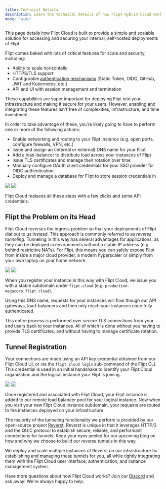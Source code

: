 ```yaml
---
title: Technical Details
description: Learn the technical details of how Flipt Hybrid Cloud works
mode: "wide"
---
```


This page details how Flipt Cloud is built to provide a simple and scalable solution for accessing and securing your internal, self-hosted deployments of Flipt.

Flipt comes baked with lots of critical features for scale and security, including:

- Ability to scale horizontally
- HTTPS/TLS support
- Configurable [authentication mechanisms](/configuration/authentication) (Static Token, OIDC, GitHub, JWT and Kubernetes, etc.)
- API and UI with session management and termination

These capabilities are super important for deploying Flipt into your infrastructure and making it secure for your users.
However, enabling and integrating these features isn't free of complexities, infrastructure, and time investment.

In order to take advantage of these, you're likely going to have to perform one or more of the following actions:

- Enable networking and routing to your Flipt instance (e.g. open ports, configure firewalls, VPN, etc.)
- Issue and assign an (internal or external) DNS name for your Flipt
- Add a load-balancer to distribute load across your instances of Flipt
- Issue TLS certificates and manage their rotation over time
- Manually configure OAuth client credentials for your SSO provider for OIDC authentication
- Deploy and manage a database for Flipt to store session credentials in

<img
  className="block dark:hidden"
  src="/images/cloud/architecture/common-infrastructure-light.svg"
/>
<img
  className="hidden dark:block"
  src="/images/cloud/architecture/common-infrastructure-dark.svg"
/>

Flipt Cloud replaces all these steps with a few clicks and some API credentials.

## Flipt the Problem on its Head

Flipt Cloud reverses the ingress problem so that your deployments of Flipt dial out to us instead.
This approach is commonly referred to as _reverse tunneling_.
Tunneling in this way has several advantages for applications, as they can be deployed in environments without a stable IP address (e.g. behind restrictive NATs).
For Flipt, this means you can safely expose Flipt from inside a major cloud provider, a modern hyperscaler or simply from your own laptop on your home network.

<img
  className="block dark:hidden"
  src="/images/cloud/architecture/architecture-overview-light.svg"
/>
<img
  className="hidden dark:block"
  src="/images/cloud/architecture/architecture-overview-dark.svg"
/>

When you register your instance in this way with Flipt Cloud, we issue you with a stable subdomain under `flipt.cloud` (e.g. `production-megacorp.flipt.cloud`).

Using this DNS name, requests for your instances will flow though our API gateways, load-balancers and then only reach your instances once fully authenticated.

This entire process is performed over secure TLS connections from your end users back to your instances.
All of which is done without you having to provide TLS certificates, and without having to manage certificate rotation.

## Tunnel Registration

Your connections are made using an API key credential obtained from our Flipt Cloud UI, or via the `flipt cloud login` sub-command of the Flipt CLI.
This credential is used in an initial handshake to identify your Flipt Cloud organization and the logical instance your Flipt is joining.

<img
  className="block dark:hidden"
  src="/images/cloud/architecture/handshake-light.svg"
/>
<img
  className="hidden dark:block"
  src="/images/cloud/architecture/handshake-dark.svg"
/>

Once registered and associated with Flipt Cloud, your Flipt instance is added to our remote load balancer pool for your logical instance.
Now when you visit your new Flipt Cloud instance subdomain, your requests are routed to the instances deployed on your infrastructure.

The majority of the tunneling functionality we perform is provided by our open-source project [Reverst](https://github.com/flipt-io/reverst).
Reverst is unique in that it leverages HTTP/3 and the QUIC protocol to establish secure, reliable, and performant connections for tunnels.
Keep your eyes peeled for our upcoming blog on how and why we choose to build our reverse tunnels in this way.

We deploy and scale multiple instances of Reverst on our infrastructure for establishing and managing these tunnels for you, all while tightly integrating them with the Flipt Cloud user interface, authentication, and instance management system.

Have more questions about how Flipt Cloud works? Join our [Discord](https://flipt.io/discord) and ask away! We're always happy to help.
